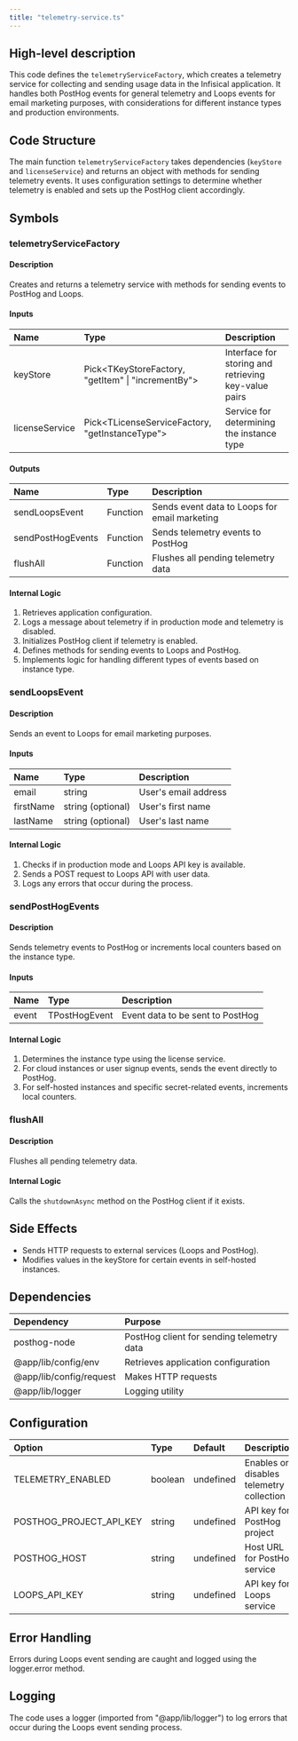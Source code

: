 ```yaml
---
title: "telemetry-service.ts"
---
```


## High-level description
This code defines the `telemetryServiceFactory`, which creates a telemetry service for collecting and sending usage data in the Infisical application. It handles both PostHog events for general telemetry and Loops events for email marketing purposes, with considerations for different instance types and production environments.

## Code Structure
The main function `telemetryServiceFactory` takes dependencies (`keyStore` and `licenseService`) and returns an object with methods for sending telemetry events. It uses configuration settings to determine whether telemetry is enabled and sets up the PostHog client accordingly.

## Symbols

### telemetryServiceFactory
#### Description
Creates and returns a telemetry service with methods for sending events to PostHog and Loops.

#### Inputs
| Name | Type | Description |
|:-----|:-----|:------------|
| keyStore | Pick&lt;TKeyStoreFactory, "getItem" \| "incrementBy"&gt; | Interface for storing and retrieving key-value pairs |
| licenseService | Pick&lt;TLicenseServiceFactory, "getInstanceType"&gt; | Service for determining the instance type |

#### Outputs
| Name | Type | Description |
|:-----|:-----|:------------|
| sendLoopsEvent | Function | Sends event data to Loops for email marketing |
| sendPostHogEvents | Function | Sends telemetry events to PostHog |
| flushAll | Function | Flushes all pending telemetry data |

#### Internal Logic
1. Retrieves application configuration.
2. Logs a message about telemetry if in production mode and telemetry is disabled.
3. Initializes PostHog client if telemetry is enabled.
4. Defines methods for sending events to Loops and PostHog.
5. Implements logic for handling different types of events based on instance type.

### sendLoopsEvent
#### Description
Sends an event to Loops for email marketing purposes.

#### Inputs
| Name | Type | Description |
|:-----|:-----|:------------|
| email | string | User's email address |
| firstName | string (optional) | User's first name |
| lastName | string (optional) | User's last name |

#### Internal Logic
1. Checks if in production mode and Loops API key is available.
2. Sends a POST request to Loops API with user data.
3. Logs any errors that occur during the process.

### sendPostHogEvents
#### Description
Sends telemetry events to PostHog or increments local counters based on the instance type.

#### Inputs
| Name | Type | Description |
|:-----|:-----|:------------|
| event | TPostHogEvent | Event data to be sent to PostHog |

#### Internal Logic
1. Determines the instance type using the license service.
2. For cloud instances or user signup events, sends the event directly to PostHog.
3. For self-hosted instances and specific secret-related events, increments local counters.

### flushAll
#### Description
Flushes all pending telemetry data.

#### Internal Logic
Calls the `shutdownAsync` method on the PostHog client if it exists.

## Side Effects
- Sends HTTP requests to external services (Loops and PostHog).
- Modifies values in the keyStore for certain events in self-hosted instances.

## Dependencies
| Dependency | Purpose |
|:-----------|:--------|
| posthog-node | PostHog client for sending telemetry data |
| @app/lib/config/env | Retrieves application configuration |
| @app/lib/config/request | Makes HTTP requests |
| @app/lib/logger | Logging utility |

## Configuration
| Option | Type | Default | Description |
|:-------|:-----|:--------|:------------|
| TELEMETRY_ENABLED | boolean | undefined | Enables or disables telemetry collection |
| POSTHOG_PROJECT_API_KEY | string | undefined | API key for PostHog project |
| POSTHOG_HOST | string | undefined | Host URL for PostHog service |
| LOOPS_API_KEY | string | undefined | API key for Loops service |

## Error Handling
Errors during Loops event sending are caught and logged using the logger.error method.

## Logging
The code uses a logger (imported from "@app/lib/logger") to log errors that occur during the Loops event sending process.